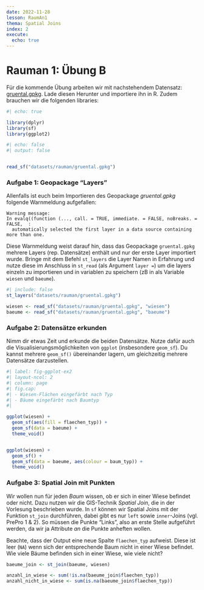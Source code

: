 ```yaml
---
date: 2022-11-28
lesson: RaumAn1
thema: Spatial Joins
index: 2
execute: 
  echo: true
---
```


# Rauman 1: Übung B {#sec-rauman1b}

Für die kommende Übung arbeiten wir mit nachstehendem Datensatz: [gruental.gpkg](https://moodle.zhaw.ch/mod/resource/view.php?id=602277). Lade diesen Herunter und importiere ihn in R. Zudem brauchen wir die folgenden libraries:

```r
#| echo: true

library(dplyr)
library(sf)
library(ggplot2)
```


```r
#| echo: false
#| output: false


read_sf("datasets/rauman/gruental.gpkg")
```


### Aufgabe 1: Geopackage "Layers"

Allenfalls ist euch beim Importieren des Geopackage *gruental.gpkg *folgende Warnmeldung aufgefallen:

```
Warning message:
In evalq((function (..., call. = TRUE, immediate. = FALSE, noBreaks. = FALSE,  :
  automatically selected the first layer in a data source containing more than one.
```

Diese Warnmeldung weist darauf hin, dass das Geopackage `gruental.gpkg` mehrere Layers (rep. Datensätze) enthält und nur der erste Layer importiert wurde. Bringe mit dem Befehl `st_layers` die Layer Namen in Erfahrung und nutze diese im Anschluss in `st_read` (als Argument `layer = `) um die layers einzeln zu importieren und in variablen zu speichern (zB in als Variable `wiesen` und `baeume`).

```r
#| include: false
st_layers("datasets/rauman/gruental.gpkg")

wiesen <- read_sf("datasets/rauman/gruental.gpkg", "wiesen")
baeume <- read_sf("datasets/rauman/gruental.gpkg", "baeume")
```

### Aufgabe 2: Datensätze erkunden

Nimm dir etwas Zeit und erkunde die beiden Datensätze. Nutze dafür auch die Visualisierungsmöglichkeiten von `ggplot` (insbesondere `geom_sf`). Du kannst mehrere `geom_sf()` übereinander lagern, um gleichzeitig mehrere Datensätze darzustellen.

```r
#| label: fig-ggplot-ex2
#| layout-ncol: 2
#| column: page
#| fig.cap:
#| - Wiesen-Flächen eingefärbt nach Typ
#| - Bäume eingefärbt nach Baumtyp
#| 

ggplot(wiesen) +
  geom_sf(aes(fill = flaechen_typ)) +
  geom_sf(data = baeume) +
  theme_void()


ggplot(wiesen) +
  geom_sf() +
  geom_sf(data = baeume, aes(colour = baum_typ)) +
  theme_void()

```

### Aufgabe 3:  Spatial Join mit Punkten {#sec-spatial-join-points}

Wir wollen nun für jeden *Baum* wissen, ob er sich in einer Wiese befindet oder nicht. Dazu nutzen wir die GIS-Technik *Spatial Join*, die in der Vorlesung beschrieben wurde. In `sf` können wir Spatial Joins mit der Funktion `st_join` durchführen, dabei gibt es nur `left` sowie `inner`-Joins (vgl. PrePro 1 & 2). So müssen die Punkte "Links", also an erste Stelle aufgeführt werden, da wir ja Attribute *an* die Punkte anheften wollen.

Beachte, dass der Output eine neue Spalte `flaechen_typ` aufweist. Diese ist leer (`NA`) wenn sich der entsprechende Baum nicht in einer Wiese befindet. Wie viele Bäume befinden sich in einer Wiese, wie viele nicht?

```r
baeume_join <- st_join(baeume, wiesen) 

anzahl_in_wiese <- sum(!is.na(baeume_join$flaechen_typ))
anzahl_nicht_in_wiese <- sum(is.na(baeume_join$flaechen_typ))
```


